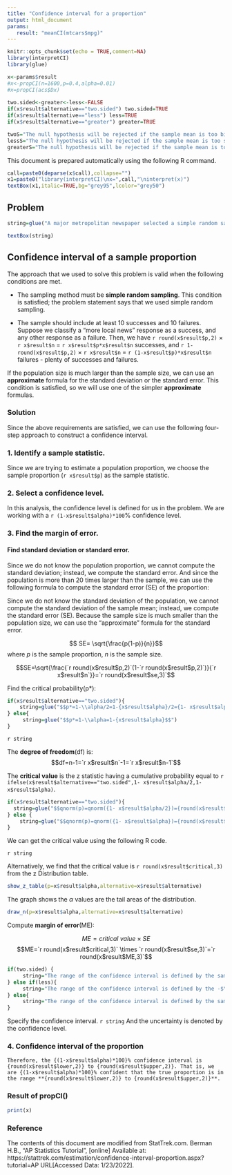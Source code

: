 ```yaml
---
title: "Confidence interval for a proportion"
output: html_document
params:
   result: "meanCI(mtcars$mpg)"
---
```


```r
knitr::opts_chunk$set(echo = TRUE,comment=NA)
library(interpretCI)
library(glue)
```

```r
x<-params$result
#x<-propCI(n=1600,p=0.4,alpha=0.01)
#x=propCI(acs$Dx)
  
two.sided<-greater<-less<-FALSE
if(x$result$alternative=="two.sided") two.sided=TRUE
if(x$result$alternative=="less") less=TRUE
if(x$result$alternative=="greater") greater=TRUE

twoS="The null hypothesis will be rejected if the sample mean is too big or if it is too small."
lessS="The null hypothesis will be rejected if the sample mean is too small."
greaterS="The null hypothesis will be rejected if the sample mean is too big."
```

This document is prepared automatically using the following R command.

```r
call=paste0(deparse(x$call),collapse="")
x1=paste0("library(interpretCI)\nx=",call,"\ninterpret(x)")
textBox(x1,italic=TRUE,bg="grey95",lcolor="grey50")
```

## Problem


```r

string=glue("A major metropolitan newspaper selected a simple random sample of {x$result$n} readers from their list of {x$result$n*100} subscribers. They asked whether the paper should increase its coverage of local news. {English(round(x$result$p*100,1))} percent of the sample wanted more local news. What is the {(1-x$result$alpha)*100}% confidence interval for the proportion of readers who would like more coverage of local news?")

textBox(string)
```



## Confidence interval of a sample proportion

The approach that we used to solve this problem is valid when the following conditions are met.

- The sampling method must be **simple random sampling**. This condition is satisfied; the problem statement says that we used simple random sampling.

- The sample should include at least 10 successes and 10 failures. Suppose we classify a "more local news" response as a success, and any other response as a failure. Then, we have `r round(x$result$p,2)` $\times$ `r x$result$n` = `r x$result$p*x$result$n` successes, and `r 1-round(x$result$p,2)` $\times$ `r x$result$n` = `r (1-x$result$p)*x$result$n` failures - plenty of successes and failures.

If the population size is much larger than the sample size, we can use an **approximate** formula for the standard deviation or the standard error. This condition is satisfied, so we will use one of the simpler **approximate** formulas.


### Solution

Since the above requirements are satisfied, we can use the following four-step approach to construct a confidence interval.

### 1. Identify a sample statistic. 

Since we are trying to estimate a population proportion, we choose the sample proportion (`r x$result$p`) as the sample statistic.

### 2. Select a confidence level. 

In this analysis, the confidence level is defined for us in the problem. We are working with a `r (1-x$result$alpha)*100`% confidence level.

### 3. Find the margin of error. 


#### Find standard deviation or standard error. 

Since we do not know the population proportion, we cannot compute the standard deviation; instead, we compute the standard error. And since the population is more than 20 times larger than the sample, we can use the following formula to compute the standard error (SE) of the proportion:


Since we do not know the standard deviation of the population, we cannot compute the standard deviation of the sample mean; instead, we compute the standard error (SE). Because the sample size is much smaller than the population size, we can use the "approximate" formula for the standard error.


$$ SE= \sqrt{\frac{p(1-p)}{n}}$$
where $p$ is the sample proportion, $n$ is the sample size.

$$SE=\sqrt{\frac{`r round(x$result$p,2)`(1-`r round(x$result$p,2)`)}{`r x$result$n`}}=`r round(x$result$se,3)`$$


Find the critical probability(p*):

```r
if(x$result$alternative=="two.sided"){
    string=glue("$$p*=1-\\alpha/2=1-{x$result$alpha}/2={1- x$result$alpha/2}$$")
} else{
     string=glue("$$p*=1-\\alpha=1-{x$result$alpha}$$")
}
```
`r string`

The **degree of freedom**(df) is:
$$df=n-1=`r x$result$n`-1=`r x$result$n-1`$$


The **critical value** is the z statistic having a cumulative probability equal to `r ifelse(x$result$alternative=="two.sided",1- x$result$alpha/2,1- x$result$alpha)`.

```r
if(x$result$alternative=="two.sided"){
  string=glue("$$qnorm(p)=qnorm({1- x$result$alpha/2})={round(x$result$critical,3)}$$")
} else {
    string=glue("$$qnorm(p)=qnorm({1- x$result$alpha})={round(x$result$critical,3)}$$") 
} 
```

We can get the critical value using the following R code.

`r string`

Alternatively, we find that the critical value is `r round(x$result$critical,3)` from the z Distribution table.

```r
show_z_table(p=x$result$alpha,alternative=x$result$alternative)
```


The graph shows the $\alpha$ values are the tail areas of the distribution. 

```r
draw_n(p=x$result$alpha,alternative=x$result$alternative)
```

Compute **margin of error**(ME):

$$ME=critical\ value \times SE$$
$$ME=`r round(x$result$critical,3)` \times `r round(x$result$se,3)`=`r round(x$result$ME,3)`$$

```r
if(two.sided) {
     string="The range of the confidence interval is defined by the sample statistic $\\pm$margin of error."
} else if(less){
     string="The range of the confidence interval is defined by the -$\\infty$(infinite) and the sample statistic + margin of error."
} else{
     string="The range of the confidence interval is defined by the sample statistic - margin of error and the $\\infty$(infinite)."
}
```

Specify the confidence interval. `r string` And the uncertainty is denoted by the confidence level.

### 4. Confidence interval of the proportion
 

```glue
Therefore, the {(1-x$result$alpha)*100}% confidence interval is {round(x$result$lower,2)} to {round(x$result$upper,2)}. That is, we are {(1-x$result$alpha)*100}% confident that the true proportion is in the range **{round(x$result$lower,2)} to {round(x$result$upper,2)}**.
```



### Result of propCI()

```r
print(x)
```

### Reference

The contents of this document are modified from StatTrek.com.
Berman H.B., "AP Statistics Tutorial", [online] Available at:  https://stattrek.com/estimation/confidence-interval-proportion.aspx?tutorial=AP URL[Accessed Data: 1/23/2022]. 
